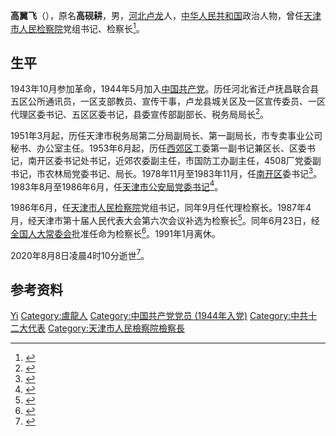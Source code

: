 '''高翼飞'''（{{bd|1927年|9月|2020年|8月8日|catIdx=Gao}}），原名'''高砚耕'''，男，[[河北省|河北]][[卢龙县|卢龙]]人，[[中华人民共和国|中华人民共和国]]政治人物，曾任[[天津市人民检察院|天津市人民检察院]]党组书记、检察长<ref>{{Cite web|title=天津市检察院原党组书记、检察长高翼飞逝世，享年93岁|url=https://www.thepaper.cn/newsDetail_forward_8670287|accessdate=2020-08-12|work=澎湃新闻}}</ref>。

== 生平 ==
1943年10月参加革命，1944年5月加入[[中国共产党|中国共产党]]。历任河北省迁卢抚昌联合县五区公所通讯员，一区支部教员、宣传干事，卢龙县城关区及一区宣传委员、一区代理区委书记、五区区委书记，县委宣传部副部长、税务局局长<ref>{{cite news |title=高翼飞同志逝世 |url=http://newspaper.jcrb.com/2020/20200825/20200825_002/20200825_002_4.htm |work=[[检察日报|检察日报]] |date=2020-08-25 |page=2}}</ref>。

1951年3月起，历任天津市税务局第二分局副局长、第一副局长，市专卖事业公司秘书、办公室主任。1953年6月起，历任[[西青区|西郊区]]工委第一副书记兼区长、区委书记，南开区委书记处书记，近郊农委副主任，市国防工办副主任，4508厂党委副书记，市农林局党委书记、局长。1978年11月至1983年11月，任[[南开区|南开区]]委书记<ref>{{cite book |editor=天津市地方志编修委员会 |title=南开区志 |date=1998 |publisher=天津社会科学院出版社 |isbn=9787805637341 |page=140}}</ref>。1983年8月至1986年6月，任[[天津市公安局|天津市公安局]][[党委书记|党委书记]]<ref>{{cite book |editor=天津市地方史志编修委员会 |title=天津通志·公安志 |date=2001 |publisher=[[天津人民出版社|天津人民出版社]] |isbn=7201036866 |page=402}}</ref>。

1986年6月，任[[天津市人民检察院|天津市人民检察院]]党组书记，同年9月任代理检察长。1987年4月，经天津市第十届人民代表大会第六次会议补选为检察长<ref>{{cite web |title=天津市人大及其常委会大事记 |url=http://www.npc.gov.cn/npc/c9763/201102/f21b2e5f6136430d9b4a662fda6abbaa.shtml |publisher=中国人大网 |date=2011-02-17 |accessdate=2020-08-26 |archive-date=2020-05-27 |archive-url=https://web.archive.org/web/20200527115931/http://www.npc.gov.cn/npc/c9763/201102/f21b2e5f6136430d9b4a662fda6abbaa.shtml |dead-url=no }}</ref>。同年6月23日，经[[全国人大常委会|全国人大常委会]]批准任命为检察长<ref>{{cite web |title=地方检察院（1983年－1988年） |url=http://www.npc.gov.cn/wxzl/wxzl/2004-02/09/content_327784.htm |publisher=中国人大网 |date=2004-02-09}}</ref>。1991年1月离休。

2020年8月8日凌晨4时10分逝世<ref>{{cite news |title=高翼飞同志遗体昨在津火化 |url=http://epaper.tianjinwe.com/tjrb/html/2020-08/11/content_151_3116644.htm |work=天津日报 |date=2020-08-11 |page=1}}</ref>。

== 参考资料 ==
{{reflist}}

{{start box}}
{{s-legal|prc-proc}}
{{s-before|[[梁国庆|梁国庆]]}}
{{s-title|[[天津市人民检察院|天津市人民检察院]]检察长|1987年4月－1988年5月}}
{{s-after|[[陶毅民|陶毅民]]}}
{{s-ppo|cpc}}
{{s-before|[[桑仁政|桑仁政]]}}
{{s-title|中国共产党[[天津市公安局|天津市公安局]]委员会书记|1983年8月－1986年6月}}
{{s-after|[[陶毅民|陶毅民]]}}
{{s-before|[[马连理|马连理]]}}
{{s-title|[[中国共产党天津市南开区委员会|中国共产党天津市南开区委员会]]书记|1978年11月－1983年11月}}
{{s-after|[[崔福泓|崔福泓]]}}
{{end box}}

{{Authority control}}
{{DEFAULTSORT:Gao高}}
[[Category:高姓|Yi]]
[[Category:盧龍人|Category:盧龍人]]
[[Category:中国共产党党员_(1944年入党)|Category:中国共产党党员 (1944年入党)]]
[[Category:中共十二大代表|Category:中共十二大代表]]
[[Category:天津市人民檢察院檢察長|Category:天津市人民檢察院檢察長]]